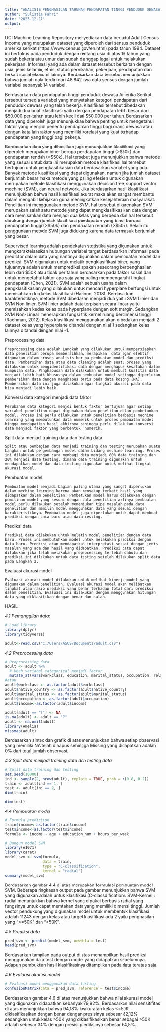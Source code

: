 ---
title: "ANALISIS PENGHASILAN TAHUNAN PENDAPATAN TINGGI PENDUDUK DEWASA AMERIKA SERIKAT MENGGUNAKAN METODE KLASIFIKASI SUPPORT VECTOR MACHINE (SVM)"
author: "Sulistia Fahri"
date: "2023-12-17"
output: 
---

UCI Machine Learning Repository menyediakan data berjudul Adult Census Income yang merupakan dataset yang diperoleh dari sensus penduduk amerika serikat (https://www.census.gov/en.html) pada tahun 1994. Dataset ini berfokus pada penduduk dengan rentang usia di atas 16 tahun yang sudah bekerja atau umur dan sudah dianggap legal untuk melakukan pekerjaan. Informasi yang ada dalam dataset tersebut berkaitan dengan usia, jenis kelamin, etnis, status pernikahan, pekerjaan, pendapatan dan terkait sosial ekonomi lainnya. Berdasarkan data tersebut menunjukkan bahwa jumlah data terdiri dari 48.842 jiwa data sensus dengan jumlah variabel sebanyak 14 variabel. 

Berdasarkan data pendapatan tinggi penduduk dewasa Amerika Serikat tersebut tersedia variabel yang menyatakan kategori pendapatan dari penduduk dewasa yang telah bekerja. Klasifikasi tersebut dibedakan menjadi dua buah klasifikasi yaitu dengan pendapatan lebih besar dari $50.000 per-tahun atau lebih kecil dari $50.000 per tahun. Berdasarkan data yang diperoleh juga menunjukkan bahwa penting untuk mengetahui faktor yang menjadi penentu pendapatan tinggi bagi orang dewasa atau dengan kata lain faktor yang memiliki korelasi yang kuat terhadap pendapatan yang tinggi bagi pekerja. 

Berdasarkan data yang dihasilkan juga menunjukkan klasifikasi yang diperoleh merupakan biner berupa pendapatan tinggi (>$50k) dan pendapatan rendah (>$50k). Hal tersebut juga menunjukkan bahwa metode yang sesuai untuk data ini merupakan metode klasifikasi hal tersebut bertujuan untuk pengkasifikasian data berdasarkan variabel yang ada. Banyak metode klasifikasi yang dapat digunakan, namun jika jumlah dataset berjumlah besar maka metode yang paling efesien untuk digunakan merupakan metode klasifikasi menggunakan decision tree, support vector mechine (SVM), dan neural network. Jika berdasarkan hasil klasifikasi menunjukkan bahwa hasil klasifikasi akurat maka akan sangat membantu dalam mengabil kebijakan guna meningkatkan kesejahteraan masyarakat. Penelitian ini menggunakan metode SVM, hal tersebut dikarenakan SVM merupakan salah satu metode yang dapat mengklasifikasikan data dengan cara memisahkan data menjadi dua kelas yang berbeda dan hal tersebut didukung dengan jumlah klasifikasi pendapatan yang biner berupa pendapatan tinggi (>$50k) dan pendapatan rendah (>$50k). Selain itu penggunaan metode SVM juga didukung karena data termasuk berjumlah yang besar.

Supervised learning adalah pendekatan stqtistika yang digunakan untuk mengkarakteisasikan hubungan variabel target berdasarkan informasi pada predictor dalam data yang nantinya digunakan dalam pembuatan model dan prediksi. SVM digunakan untuk melatih pengklasifikasi biner, yang tujuannya adalah untuk memprediksi apakah seseorang berpenghasilan lebih dari $50K atau tidak per tahun berdasarkan pada faktor sosial dan untuk mengetahui faktor apa saja yang paling mempengaruhi tingkat pendapatan (Chen, 2021).
SVM adalah sebuah usaha dalam pengklasifikasian yang dilakukan untuk mencari hyperplane berfungsi untuk memisahkan dua kelas klasifikasi (Hariono, 2018).  Berdasarkan karakteristiknya, metode SVM dibedakan menjadi dua yaitu SVM Linier dan SVM Non linier. SVM linier adalah data terpisah secara linear yaitu memisahkan kedua kelas pada hyperplane dengan soft margin. Sedangkan SVM Non-Linear menerapkan fungsi trik kernel ruang berdimensi tinggi (Rachman, 2012). Kelas klasifikasi menggunakan akan dibedakan menjadi 2 dataset kelas yang hyperplane ditandai dengan nilai 1 sedangkan kelas lainnya ditandai dengan nilai -1. 


Preprocessing data 

	Preprocessing data adalah Langkah yang dilakukan untuk mempersiapkan data penelitian berupa membersihkan, merapikan  data agar efektif digunakan dalam proses analisis berupa pembuatan model dan prediksi data. Pembersihan data atau data cleaning adalah suatu proses yang dilakukan untuk mengidentifikasi data dengan menghapus kesalahan dalam kumpulan data. Penghapusan data dilakukan untuk membuat kualitas data menjadi lebih baik khususnya dalam pembuatan model sehingga diperlukan pembersihan data dengan menghapus baris pada data kosong (NA). Pembersihan data ini juga dilakukan agar tingkat akurasi pada data bisa menjadi lebih baik.



Konversi data kategori menjadi data faktor

	Perubahan data kategori menjdi bentuk faktor bertujuan agar setiap variabel penelitian dapat digunakan dalam penelitan dalan pembetunkan model. Proses ini perlu dilakukan untuk penelitian berbasis mechine learning yang membutuhkan data numerik untuk proses pembuatan model hingga mendapatkan hasil akhirnya sehingga perlu dilakukan konversi data menjadi faktor yang berbentuk  numerik.

Split data menjadi training data dan testing data

	Split atau pembagian data menjadi training dan testing merupakan suatu Langkah untuk pengembangan model dalam bidang mechine learning. Proses ini dilakukan dengan cara membagi data menjadi 80% data training dan 20% menjadi data testing, dimana data training digunakan untuk mendapatkan model dan data testing digunakan untuk melihat tingkat akurasi model.

Pembuatan model

	Pembuatan model menjadi bagian paling utama yang sangat diperlukan dalam mechine learning karena akan menyakup terkait hasil yang didapatkan dalam penelitian. Pembetukan model harus dilakukan dengan pemilihan model yang sesuai dengan data penelitian artinya pembuatan model perlu dilakukan setelah menentukan tipe masalah pada data penelitian dan memilih model menggunakan data yang sesuai dengan karakteristiknya. Pembuatan model juga diperlukan untuk dapat membuat prediksi dengan data baru atau data testing.

Prediksi data 

	Prediksi data dilakukan untuk melatih model penelitian dengan data baru. Proses ini membutuhkan model untuk melakukan prediksi dengan data baru. Prediksi akan mendapatkan interpretasi sesuai dengan jenis masalah yang ada dan hasil yang didapatkan. Prediksi data dapat dilakukan jika telah melakukan preprocessing terlebih dahulu dan prediksi ini dilakukan untuk data testing setelah dilakukan split data pada Langkah 2.

Evaluasi akurasi model

	Evaluasi akurasi model dilakukan untuk melihat kinerja model yang digunakan dalam penelitian. Evaluasi akurasi model akan melibatkan tingkat atau rasio prediksi yang benar terhadap total dari prediksi dalam penelitian. Evaluasi ini dilakukan dengan menggunakan hitungan data yang diklasifikan dengan benar dan salah.

HASIL

*4.1 Pemanggilan data:*
```{r}
# Load library
library(dplyr)
library(tidyverse)

adult<-read.csv("C:/Users/ASUS/Documents/adult.csv")
```
*4.2 Preprocessing data*
```{r}
# Preprocessing data
adult <- adult %>%
  # Ubah variabel categorical menjadi factor
  mutate_at(vars(workclass, education, marital_status, occupation, relationship, race, sex, native_country, income), as.factor)
#atau
adult$workclass <- as.factor(adult$workclass)
adult$native_country <- as.factor(adult$native_country)
adult$marital_status <- as.factor(adult$marital_status)
adult$occupation <- as.factor(adult$occupation)
adult$income<-as.factor(adult$income)

adult[adult == "?"] <- NA
is.na(adult) <- adult == "?"
adult <- na.omit(adult)
library(Amelia)
missmap(adult)
```

Berdasarkan sintax dan grafik di atas menunjukkan bahwa setiap observasi yang memiliki NA telah dihapus sehingga Missing yang didapatkan adalah 0% dari total jumlah observasi.

*4.3	Split data menjadi training data dan testing data*
```{r}
# Split data training dan testing
set.seed(10000) 
ind <- sample(2, nrow(adult), replace = TRUE, prob = c(0.8, 0.2))
train <- adult[ind == 1, ]
test <- adult[ind == 2, ]
dim(train)

dim(test)
```

*4.4 Pembuatan model*
```{r}
# Formula prediction 
train$income<-as.factor(train$income)
test$income<-as.factor(test$income)
formula <- income ~ age + education_num + hours_per_week

# Bangun model SVM 
library(e1071)
library(caret)
model_svm <- svm(formula, 
                 data = train,
                 type = "C-classification",
                 kernel = "radial")
summary(model_svm)
```

Berdasarkan gambar 4.4 di atas merupakan formulasi pembuatan model SVM. Beberapa ringkasan output pada gambar menunjukkan bahwa SVM yang digunakan adalah untuk klasifikasi (C-classdification). SVM-Kernel : radial menunjukkan bahwa kernel yang dipakai berbasis radial yang fungsinya untuk dapat memtakan data yang memiliki dimensi tinggi. Jumlah vector pendukung yang digunakan model untuk membentuk klasifikasi adalah 11243 dengan kelas atau target klasifikasi ada 2 yaitu penghasilan yang “<=50K” dan “>50K”.

*4.5	Prediksi data*
```{r}
pred_svm <- predict(model_svm, newdata = test)
head(pred_svm)
```

Berdasarkan tampilan pada output di atas menampilkan hasil prediksi menggunakan data test dengan model yang didapatkan sebelumnya. Adapun pembuktian hasil klasifikasinya ditampilkan pada data teratas saja.


*4.6	Evaluasi akurasi model*
```{r}
# Evaluasi model menggunakan data testing
confusionMatrix(data = pred_svm, reference = test$income)
```

Berdasarkan gambar 4.6 di atas menunjukkan bahwa nilai akurasi model yang digunakan didapatkan sebanyak 79,92%. Berdasarkan nilai sensitifitas di atas menunjukkan bahwa 94,18% keakuratan kelas <=50K diklasifikasikan dengan benar dengan presisinya sebesar 82,12% sedangkan untuk kelas >50K yang diklasifikasikan benar sebagai >50K adalah sebesar 34% dengan presisi prediksinya sebesar 64,5%.
